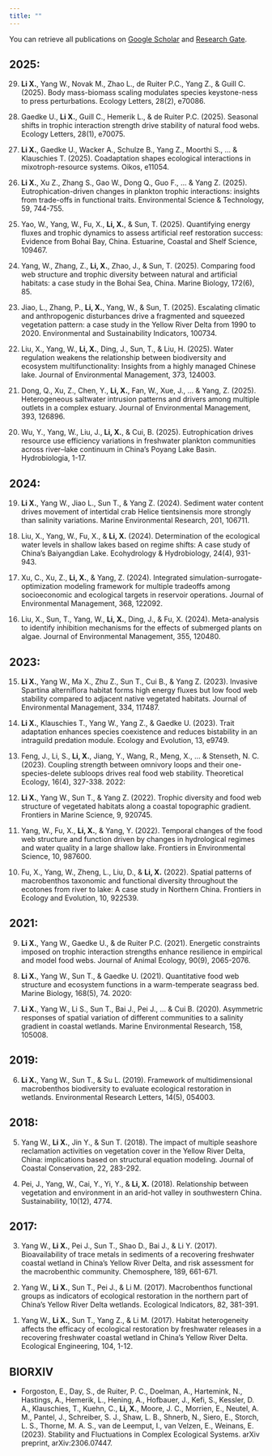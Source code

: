 ```yaml
---
title: ""
---
```


You can retrieve all publications on [Google Scholar](https://scholar.google.com/citations?user=djmP82AAAAAJ&hl=en&inst=12733411405069140160&authuser=1) and [Research Gate](https://www.researchgate.net/profile/Xiaoxiao-Li-13?ev=hdr_xprf).

## 2025:

29. **Li X.**, Yang W., Novak M., Zhao L., de Ruiter P.C., Yang Z., & Guill C. (2025). Body mass-biomass scaling modulates species keystone-ness to press perturbations. Ecology Letters, 28(2), e70086.

<!-- -->

28. Gaedke U., **Li X.**, Guill C., Hemerik L., & de Ruiter P.C. (2025). Seasonal shifts in trophic interaction strength drive stability of natural food webs. Ecology Letters, 28(1), e70075.

<!-- -->

27. **Li X.**, Gaedke U., Wacker A., Schulze B., Yang Z., Moorthi S., ... & Klauschies T. (2025). Coadaptation shapes ecological interactions in mixotroph-resource systems. Oikos, e11054.

<!-- -->

26. **Li X.**, Xu Z., Zhang S., Gao W., Dong Q., Guo F., ... & Yang Z. (2025). Eutrophication-driven changes in plankton trophic interactions: insights from trade-offs in functional traits. Environmental Science & Technology, 59, 744-755.

<!-- -->

25. Yao, W., Yang, W., Fu, X., **Li, X.**, & Sun, T. (2025). Quantifying energy fluxes and trophic dynamics to assess artificial reef restoration success: Evidence from Bohai Bay, China. Estuarine, Coastal and Shelf Science, 109467.

<!-- -->

24. Yang, W., Zhang, Z., **Li, X.**, Zhao, J., & Sun, T. (2025). Comparing food web structure and trophic diversity between natural and artificial habitats: a case study in the Bohai Sea, China. Marine Biology, 172(6), 85.

<!-- -->

23. Jiao, L., Zhang, P., **Li, X.**, Yang, W., & Sun, T. (2025). Escalating climatic and anthropogenic disturbances drive a fragmented and squeezed vegetation pattern: a case study in the Yellow River Delta from 1990 to 2020. Environmental and Sustainability Indicators, 100734.

<!-- -->

22. Liu, X., Yang, W., **Li, X.**, Ding, J., Sun, T., & Liu, H. (2025). Water regulation weakens the relationship between biodiversity and ecosystem multifunctionality: Insights from a highly managed Chinese lake. Journal of Environmental Management, 373, 124003.

<!-- -->

21. Dong, Q., Xu, Z., Chen, Y., **Li, X.**, Fan, W., Xue, J., ... & Yang, Z. (2025). Heterogeneous saltwater intrusion patterns and drivers among multiple outlets in a complex estuary. Journal of Environmental Management, 393, 126896.

<!-- -->

20. Wu, Y., Yang, W., Liu, J., **Li, X.**, & Cui, B. (2025). Eutrophication drives resource use efficiency variations in freshwater plankton communities across river–lake continuum in China’s Poyang Lake Basin. Hydrobiologia, 1-17.

## 2024:

19. **Li X.**, Yang W., Jiao L., Sun T., & Yang Z. (2024). Sediment water content drives movement of intertidal crab Helice tientsinensis more strongly than salinity variations. Marine Environmental Research, 201, 106711.

<!-- -->

18. Liu, X., Yang, W., Fu, X., & **Li, X.** (2024). Determination of the ecological water levels in shallow lakes based on regime shifts: A case study of China's Baiyangdian Lake. Ecohydrology & Hydrobiology, 24(4), 931-943.

<!-- -->

17. Xu, C., Xu, Z., **Li, X.**, & Yang, Z. (2024). Integrated simulation-surrogate-optimization modeling framework for multiple tradeoffs among socioeconomic and ecological targets in reservoir operations. Journal of Environmental Management, 368, 122092.

<!-- -->

16. Liu, X., Sun, T., Yang, W., **Li, X.**, Ding, J., & Fu, X. (2024). Meta-analysis to identify inhibition mechanisms for the effects of submerged plants on algae. Journal of Environmental Management, 355, 120480.

## 2023:

15. **Li X.**, Yang W., Ma X., Zhu Z., Sun T., Cui B., & Yang Z. (2023). Invasive Spartina alterniflora habitat forms high energy fluxes but low food web stability compared to adjacent native vegetated habitats. Journal of Environmental Management, 334, 117487.

<!-- -->

14. **Li X.**, Klauschies T., Yang W., Yang Z., & Gaedke U. (2023). Trait adaptation enhances species coexistence and reduces bistability in an intraguild predation module. Ecology and Evolution, 13, e9749.

<!-- -->

13. Feng, J., Li, S., **Li, X.**, Jiang, Y., Wang, R., Meng, X., ... & Stenseth, N. C. (2023). Coupling strength between omnivory loops and their one-species-delete subloops drives real food web stability. Theoretical Ecology, 16(4), 327-338. 2022:

<!-- -->

12. **Li X.**, Yang W., Sun T., & Yang Z. (2022). Trophic diversity and food web structure of vegetated habitats along a coastal topographic gradient. Frontiers in Marine Science, 9, 920745.

<!-- -->

11. Yang, W., Fu, X., **Li, X.**, & Yang, Y. (2022). Temporal changes of the food web structure and function driven by changes in hydrological regimes and water quality in a large shallow lake. Frontiers in Environmental Science, 10, 987600.

<!-- -->

10. Fu, X., Yang, W., Zheng, L., Liu, D., & **Li, X.** (2022). Spatial patterns of macrobenthos taxonomic and functional diversity throughout the ecotones from river to lake: A case study in Northern China. Frontiers in Ecology and Evolution, 10, 922539.

## 2021:

9.  **Li X.**, Yang W., Gaedke U., & de Ruiter P.C. (2021). Energetic constraints imposed on trophic interaction strengths enhance resilience in empirical and model food webs. Journal of Animal Ecology, 90(9), 2065-2076.

<!-- -->

8.  **Li X.**, Yang W., Sun T., & Gaedke U. (2021). Quantitative food web structure and ecosystem functions in a warm-temperate seagrass bed. Marine Biology, 168(5), 74. 2020:

<!-- -->

7.  **Li X.**, Yang W., Li S., Sun T., Bai J., Pei J., ... & Cui B. (2020). Asymmetric responses of spatial variation of different communities to a salinity gradient in coastal wetlands. Marine Environmental Research, 158, 105008.

## 2019:

6.  **Li X.**, Yang W., Sun T., & Su L. (2019). Framework of multidimensional macrobenthos biodiversity to evaluate ecological restoration in wetlands. Environmental Research Letters, 14(5), 054003.

## 2018:

5.  Yang W., **Li X.**, Jin Y., & Sun T. (2018). The impact of multiple seashore reclamation activities on vegetation cover in the Yellow River Delta, China: implications based on structural equation modeling. Journal of Coastal Conservation, 22, 283-292.

<!-- -->

4.  Pei, J., Yang, W., Cai, Y., Yi, Y., & **Li, X.** (2018). Relationship between vegetation and environment in an arid-hot valley in southwestern China. Sustainability, 10(12), 4774.

## 2017:

3.  Yang W., **Li X.**, Pei J., Sun T., Shao D., Bai J., & Li Y. (2017). Bioavailability of trace metals in sediments of a recovering freshwater coastal wetland in China’s Yellow River Delta, and risk assessment for the macrobenthic community. Chemosphere, 189, 661-671.

<!-- -->

2.  Yang W., **Li X.**, Sun T., Pei J., & Li M. (2017). Macrobenthos functional groups as indicators of ecological restoration in the northern part of China’s Yellow River Delta wetlands. Ecological Indicators, 82, 381-391.

<!-- -->

1.  Yang W., **Li X.**, Sun T., Yang Z., & Li M. (2017). Habitat heterogeneity affects the efficacy of ecological restoration by freshwater releases in a recovering freshwater coastal wetland in China’s Yellow River Delta. Ecological Engineering, 104, 1-12.

## BIORXIV

-   Forgoston, E., Day, S., de Ruiter, P. C., Doelman, A., Hartemink, N., Hastings, A., Hemerik, L., Hening, A., Hofbauer, J., Kefi, S., Kessler, D. A., Klauschies, T., Kuehn, C., **Li, X.**, Moore, J. C., Morrien, E., Neutel, A. M., Pantel, J., Schreiber, S. J., Shaw, L. B., Shnerb, N., Siero, E., Storch, L. S., Thorne, M. A. S., van de Leemput, I., van Velzen, E., Weinans, E. (2023). Stability and Fluctuations in Complex Ecological Systems. arXiv preprint, arXiv:2306.07447.

